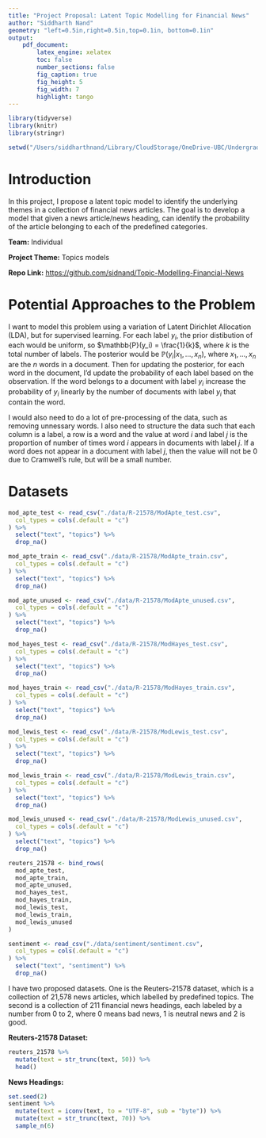 ```yaml
---
title: "Project Proposal: Latent Topic Modelling for Financial News"
author: "Siddharth Nand"
geometry: "left=0.5in,right=0.5in,top=0.1in, bottom=0.1in"
output: 
    pdf_document:
        latex_engine: xelatex
        toc: false
        number_sections: false
        fig_caption: true
        fig_height: 5
        fig_width: 7
        highlight: tango
---
```


```r
library(tidyverse)
library(knitr)
library(stringr)

setwd("/Users/siddharthnand/Library/CloudStorage/OneDrive-UBC/Undergrad Courses/W2023/STAT 477C Special Topics in Statistics - BAYESIAN STATS/Project")
```

# Introduction

In this project, I propose a latent topic model to identify the underlying themes in a
collection of financial news articles. The goal is to develop a model that given a news article/news heading, can identify
the probability of the article belonging to each of the predefined categories.

**Team:** Individual

**Project Theme:** Topics models

**Repo Link:** [https://github.com/sidnand/Topic-Modelling-Financial-News](https://github.com/sidnand/Topic-Modelling-Financial-News)

# Potential Approaches to the Problem

I want to model this problem using a variation of Latent Dirichlet Allocation (LDA), but for supervised learning. For each label $y_i$, the prior distibution of each would be uniform, so $\mathbb{P}(y_i) = \frac{1}{k}$, where $k$ is the total number of labels. The posterior would be $\mathbb{P}(y_i | x_1, \ldots, x_n)$, where $x_1, \ldots, x_n$ are the $n$ words in a document. Then for updating the posterior, for each word in the document, I'd update the probability of each label based on the observation.
If the word belongs to a document with label $y_i$ increase the probability of $y_i$ linearly by the number of documents with label $y_i$ that contain the word.

I would also need to do a lot of pre-processing of the data, such as removing unnessary words. I also need to structure the data such that each column is a label, a row is a word and the value at word $i$ and label $j$ is the proportion of number of times word $i$ appears in documents with label $j$. If a word does not appear in a document with label $j$, then the value will not be 0 due to Cramwell's rule, but will be a small number.

# Datasets

```r
mod_apte_test <- read_csv("./data/R-21578/ModApte_test.csv",
  col_types = cols(.default = "c")
) %>%
  select("text", "topics") %>%
  drop_na()

mod_apte_train <- read_csv("./data/R-21578/ModApte_train.csv",
  col_types = cols(.default = "c")
) %>%
  select("text", "topics") %>%
  drop_na()

mod_apte_unused <- read_csv("./data/R-21578/ModApte_unused.csv",
  col_types = cols(.default = "c")
) %>%
  select("text", "topics") %>%
  drop_na()

mod_hayes_test <- read_csv("./data/R-21578/ModHayes_test.csv",
  col_types = cols(.default = "c")
) %>%
  select("text", "topics") %>%
  drop_na()

mod_hayes_train <- read_csv("./data/R-21578/ModHayes_train.csv",
  col_types = cols(.default = "c")
) %>%
  select("text", "topics") %>%
  drop_na()

mod_lewis_test <- read_csv("./data/R-21578/ModLewis_test.csv",
  col_types = cols(.default = "c")
) %>%
  select("text", "topics") %>%
  drop_na()

mod_lewis_train <- read_csv("./data/R-21578/ModLewis_train.csv",
  col_types = cols(.default = "c")
) %>%
  select("text", "topics") %>%
  drop_na()

mod_lewis_unused <- read_csv("./data/R-21578/ModLewis_unused.csv",
  col_types = cols(.default = "c")
) %>%
  select("text", "topics") %>%
  drop_na()

reuters_21578 <- bind_rows(
  mod_apte_test,
  mod_apte_train,
  mod_apte_unused,
  mod_hayes_test,
  mod_hayes_train,
  mod_lewis_test,
  mod_lewis_train,
  mod_lewis_unused
)
```

```r
sentiment <- read_csv("./data/sentiment/sentiment.csv",
  col_types = cols(.default = "c")
) %>%
  select("text", "sentiment") %>%
  drop_na()
```

I have two proposed datasets. One is the Reuters-21578 dataset, which is a collection of 21,578 news articles, which labelled by predefined topics. The second is a collection of 211 financial news headings, each labeled by a number from 0 to 2, where 0 means bad news, 1 is neutral news and 2 is good.

**Reuters-21578 Dataset:**

```r
reuters_21578 %>%
  mutate(text = str_trunc(text, 50)) %>%
  head()
```

**News Headings:**

```r
set.seed(2)
sentiment %>%
  mutate(text = iconv(text, to = "UTF-8", sub = "byte")) %>%
  mutate(text = str_trunc(text, 70)) %>%
  sample_n(6)
```